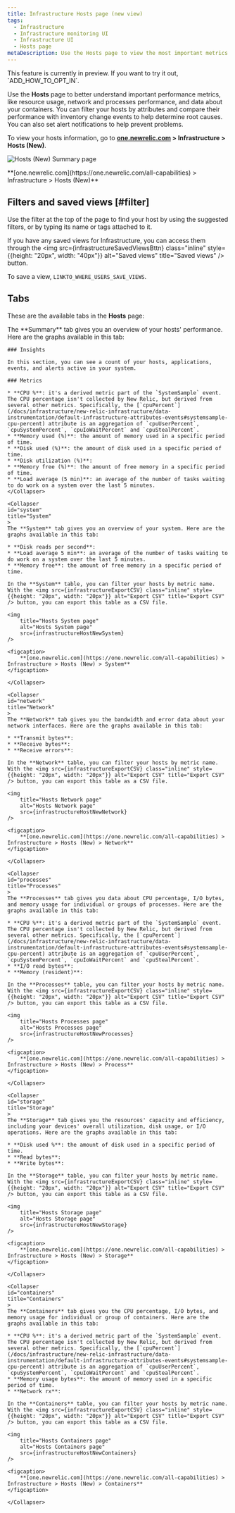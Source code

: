 ```yaml
---
title: Infrastructure Hosts page (new view)
tags:
  - Infrastructure
  - Infrastructure monitoring UI
  - Infrastructure UI
  - Hosts page
metaDescription: Use the Hosts page to view the most important metrics from across your server/host environment.
---
```











<Callout title="PREVIEW FEATURE">
    This feature is currently in preview. If you want to try it out, `ADD_HOW_TO_OPT_IN`.
</Callout>

Use the **Hosts** page to better understand important performance metrics, like resource usage, network and processes performance, and data about your containers. You can filter your hosts by attributes and compare their performance with inventory change events to help determine root causes. You can also set alert notifications to help prevent problems.

To view your hosts information, go to **[one.newrelic.com](https://one.newrelic.com/all-capabilities) > Infrastructure > Hosts (New)**.

<img
  title="Hosts (New) Summary page"
  alt="Hosts (New) Summary page"
  src={infrastructureHostsNewSummary}
/>

<figcaption>
  **[one.newrelic.com](https://one.newrelic.com/all-capabilities) > Infrastructure > Hosts (New)**
</figcaption>

## Filters and saved views [#filter]

Use the filter at the top of the page to find your host by using the suggested filters, or by typing its name or tags attached to it.

If you have any saved views for Infrastructure, you can access them through the <img src={infrastructureSavedViewsBttn} class="inline" style={{height: "20px", width: "40px"}} alt="Saved views" title="Saved views" /> button.

To save a view, `LINKTO_WHERE_USERS_SAVE_VIEWS`.

## Tabs

These are the available tabs in the **Hosts** page:

<CollapserGroup>
    <Collapser
    id="summary"
    title="Summary"
    >
    The **Summary** tab gives you an overview of your hosts' performance. Here are the graphs available in this tab:

    ### Insights

    In this section, you can see a count of your hosts, applications, events, and alerts active in your system.

    ### Metrics

    * **CPU %**: it's a derived metric part of the `SystemSample` event. The CPU percentage isn't collected by New Relic, but derived from several other metrics. Specifically, the [`cpuPercent`](/docs/infrastructure/new-relic-infrastructure/data-instrumentation/default-infrastructure-attributes-events#systemsample-cpu-percent) attribute is an aggregation of `cpuUserPercent`, `cpuSystemPercent`, `cpuIoWaitPercent` and `cpuStealPercent`.
    * **Memory used (%)**: the amount of memory used in a specific period of time.
    * **Disk used (%)**: the amount of disk used in a specific period of time.
    * **Disk utilization (%)**:
    * **Memory free (%)**: the amount of free memory in a specific period of time.
    * **Load average (5 min)**: an average of the number of tasks waiting to do work on a system over the last 5 minutes.
    </Collapser>

    <Collapser
    id="system"
    title="System"
    >
    The **System** tab gives you an overview of your system. Here are the graphs available in this tab:

    * **Disk reads per second**: 
    * **Load average 5 min**: an average of the number of tasks waiting to do work on a system over the last 5 minutes.
    * **Memory free**: the amount of free memory in a specific period of time.

    In the **System** table, you can filter your hosts by metric name. With the <img src={infrastructureExportCSV} class="inline" style={{height: "20px", width: "20px"}} alt="Export CSV" title="Export CSV" /> button, you can export this table as a CSV file.

    <img
        title="Hosts System page"
        alt="Hosts System page"
        src={infrastructureHostNewSystem}
    />

    <figcaption>
        **[one.newrelic.com](https://one.newrelic.com/all-capabilities) > Infrastructure > Hosts (New) > System**
    </figcaption>

    </Collapser>

    <Collapser
    id="network"
    title="Network"
    >
    The **Network** tab gives you the bandwidth and error data about your network interfaces. Here are the graphs available in this tab:
    
    * **Transmit bytes**:
    * **Receive bytes**:
    * **Receive errors**:

    In the **Network** table, you can filter your hosts by metric name. With the <img src={infrastructureExportCSV} class="inline" style={{height: "20px", width: "20px"}} alt="Export CSV" title="Export CSV" /> button, you can export this table as a CSV file.

    <img
        title="Hosts Network page"
        alt="Hosts Network page"
        src={infrastructureHostNewNetwork}
    />

    <figcaption>
        **[one.newrelic.com](https://one.newrelic.com/all-capabilities) > Infrastructure > Hosts (New) > Network**
    </figcaption>

    </Collapser>

    <Collapser
    id="processes"
    title="Processes"
    >
    The **Processes** tab gives you data about CPU percentage, I/O bytes, and memory usage for individual or groups of processes. Here are the graphs available in this tab:
    
    * **CPU %**: it's a derived metric part of the `SystemSample` event. The CPU percentage isn't collected by New Relic, but derived from several other metrics. Specifically, the [`cpuPercent`](/docs/infrastructure/new-relic-infrastructure/data-instrumentation/default-infrastructure-attributes-events#systemsample-cpu-percent) attribute is an aggregation of `cpuUserPercent`, `cpuSystemPercent`, `cpuIoWaitPercent` and `cpuStealPercent`.
    * **I/O read bytes**:
    * **Memory (resident)**:

    In the **Processes** table, you can filter your hosts by metric name. With the <img src={infrastructureExportCSV} class="inline" style={{height: "20px", width: "20px"}} alt="Export CSV" title="Export CSV" /> button, you can export this table as a CSV file.

    <img
        title="Hosts Processes page"
        alt="Hosts Processes page"
        src={infrastructureHostNewProcesses}
    />

    <figcaption>
        **[one.newrelic.com](https://one.newrelic.com/all-capabilities) > Infrastructure > Hosts (New) > Process**
    </figcaption>

    </Collapser>

    <Collapser
    id="storage"
    title="Storage"
    >
    The **Storage** tab gives you the resources' capacity and efficiency, including your devices' overall utilization, disk usage, or I/O operations. Here are the graphs available in this tab:

    * **Disk used %**: the amount of disk used in a specific period of time.
    * **Read bytes**:
    * **Write bytes**:

    In the **Storage** table, you can filter your hosts by metric name. With the <img src={infrastructureExportCSV} class="inline" style={{height: "20px", width: "20px"}} alt="Export CSV" title="Export CSV" /> button, you can export this table as a CSV file.

    <img
        title="Hosts Storage page"
        alt="Hosts Storage page"
        src={infrastructureHostNewStorage}
    />

    <figcaption>
        **[one.newrelic.com](https://one.newrelic.com/all-capabilities) > Infrastructure > Hosts (New) > Storage**
    </figcaption>

    </Collapser>

    <Collapser
    id="containers"
    title="Containers"
    >
    The **Containers** tab gives you the CPU percentage, I/O bytes, and memory usage for individual or group of containers. Here are the graphs available in this tab:

    * **CPU %**: it's a derived metric part of the `SystemSample` event. The CPU percentage isn't collected by New Relic, but derived from several other metrics. Specifically, the [`cpuPercent`](/docs/infrastructure/new-relic-infrastructure/data-instrumentation/default-infrastructure-attributes-events#systemsample-cpu-percent) attribute is an aggregation of `cpuUserPercent`, `cpuSystemPercent`, `cpuIoWaitPercent` and `cpuStealPercent`.
    * **Memory usage bytes**: the amount of memory used in a specific period of time.
    * **Network rx**:

    In the **Containers** table, you can filter your hosts by metric name. With the <img src={infrastructureExportCSV} class="inline" style={{height: "20px", width: "20px"}} alt="Export CSV" title="Export CSV" /> button, you can export this table as a CSV file.

    <img
        title="Hosts Containers page"
        alt="Hosts Containers page"
        src={infrastructureHostNewContainers}
    />

    <figcaption>
        **[one.newrelic.com](https://one.newrelic.com/all-capabilities) > Infrastructure > Hosts (New) > Containers**
    </figcaption>

    </Collapser>
</CollapserGroup>
